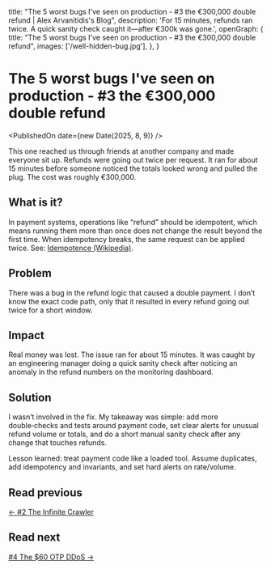   title:
    "The 5 worst bugs I've seen on production - #3 the €300,000 double refund | Alex Arvanitidis's Blog",
  description:
    'For 15 minutes, refunds ran twice. A quick sanity check caught it—after €300k was gone.',
  openGraph: {
    title: "The 5 worst bugs I've seen on production - #3 the €300,000 double refund",
    images: ['/well-hidden-bug.jpg'],
  },
}


# The 5 worst bugs I've seen on production - #3 the €300,000 double refund

<PublishedOn date={new Date(2025, 8, 9)} />

<Cover src="/well-hidden-bug.jpg" alt="" caption="" />

This one reached us through friends at another company and made everyone sit up. Refunds were going out twice per request. It ran for about 15 minutes before someone noticed the totals looked wrong and pulled the plug. The cost was roughly €300,000.

## What is it?

In payment systems, operations like “refund” should be idempotent, which means running them more than once does not change the result beyond the first time. When idempotency breaks, the same request can be applied twice. See: [Idempotence (Wikipedia)](https://en.wikipedia.org/wiki/Idempotence).

## Problem

There was a bug in the refund logic that caused a double payment. I don’t know the exact code path, only that it resulted in every refund going out twice for a short window.

## Impact

Real money was lost. The issue ran for about 15 minutes. It was caught by an engineering manager doing a quick sanity check after noticing an anomaly in the refund numbers on the monitoring dashboard.

## Solution

I wasn’t involved in the fix. My takeaway was simple: add more double‑checks and tests around payment code, set clear alerts for unusual refund volume or totals, and do a short manual sanity check after any change that touches refunds.

Lesson learned: treat payment code like a loaded tool. Assume duplicates, add idempotency and invariants, and set hard alerts on rate/volume.

## Read previous

[← #2 The Infinite Crawler](/blog/worst-bugs-infinite-crawler)

## Read next

[#4 The $60 OTP DDoS →](/blog/worst-bugs-60-dollar-ddos)
